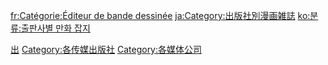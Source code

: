 {{Commonscat|Comic book publishing companies}}

[[Category:漫画产业|出]]
[[Category:各传媒出版社|Category:各传媒出版社]]
[[Category:各媒体公司|Category:各媒体公司]]

[[fr:Catégorie:Éditeur_de_bande_dessinée|fr:Catégorie:Éditeur de bande dessinée]]
[[ja:Category:出版社別漫画雑誌|ja:Category:出版社別漫画雑誌]]
[[ko:분류:출판사별_만화_잡지|ko:분류:출판사별 만화 잡지]]